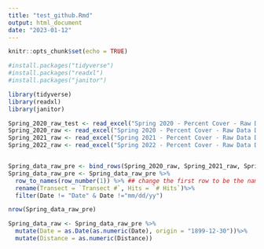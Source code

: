 ```yaml
---
title: "test_github.Rmd"
output: html_document
date: "2023-01-12"
---
```


```r
knitr::opts_chunk$set(echo = TRUE)
```

```r
#install.packages("tidyverse")
#install.packages("readxl")
#install.packages("janitor")

library(tidyverse)
library(readxl)
library(janitor)
```

```r
Spring_2020_raw_test <- read_excel("Spring 2020 - Percent Cover - Raw Data DNET.xlsx", sheet = "Sheet1", col_names = TRUE)
Spring_2020_raw <- read_excel("Spring 2020 - Percent Cover - Raw Data DNET.xlsx", sheet = "Sheet1", col_names = FALSE) 
Spring_2021_raw <- read_excel("Spring 2021 - Percent Cover - Raw Data DNET.xlsx", sheet = "Sheet1", col_names = FALSE)
Spring_2022_raw <- read_excel("Spring 2022 - Percent Cover - Raw Data DNET.xlsx", sheet = "Sheet1", col_names = FALSE)


Spring_data_raw_pre <- bind_rows(Spring_2020_raw, Spring_2021_raw, Spring_2022_raw)
Spring_data_raw_pre <- Spring_data_raw_pre %>% 
  row_to_names(row_number(1)) %>% ## change the first row to be the name of the column
  rename(Transect = `Transect #`, Hits = `# Hits`)%>%
  filter(Date != "Date" & Date !="mm/dd/yy")

nrow(Spring_data_raw_pre)
```


```r
Spring_data_raw <- Spring_data_raw_pre %>%
  mutate(Date = as.Date(as.numeric(Date), origin = "1899-12-30"))%>%
  mutate(Distance = as.numeric(Distance))
```

